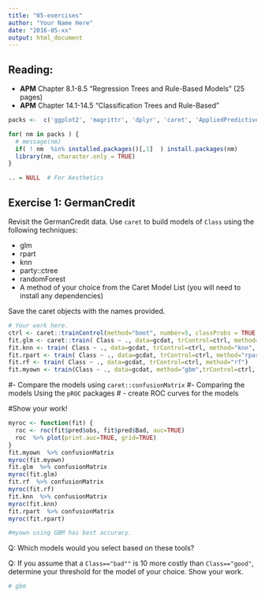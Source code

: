 ```yaml
---
title: "05-exercises"
author: "Your Name Here"
date: "2016-05-xx"
output: html_document
---
```


## Reading:
- **APM** Chapter 8.1-8.5 "Regression Trees and Rule-Based Models" (25 pages)
- **APM** Chapter 14.1-14.5 "Classification Trees and Rule-Based"  

```r
packs <-  c('ggplot2', 'magrittr', 'dplyr', 'caret', 'AppliedPredictiveModeling')

for( nm in packs ) { 
  # message(nm)
  if( ! nm  %in% installed.packages()[,1]  ) install.packages(nm)
  library(nm, character.only = TRUE)
}

.. = NULL  # For Aesthetics

```


## Exercise 1: GermanCredit

Revisit the GermanCredit data. Use `caret` to build models of `Class` using the following techniques:

- glm
- rpart
- knn
- party::ctree
- randomForest
- A method of your choice from the Caret Model List (you will need to install any dependencies)

Save the caret objects with the names provided.

```r

# Your work here. 
ctrl <- caret::trainControl(method="boot", number=5, classProbs = TRUE, savePredictions = TRUE) ## retain prod and preditcions to plot ROC curve
fit.glm <- caret::train( Class ~ ., data=gcdat, trControl=ctrl, method="glm", family="binomial" )
fit.knn <- train( Class ~ ., data=gcdat, trControl=ctrl, method="knn", tuneGrid=data.frame( k=c(40,50,60)))
fit.rpart <- train( Class ~ ., data=gcdat, trControl=ctrl, method="rpart", tuneLength=10)
fit.rf <- train( Class ~ ., data=gcdat, trControl=ctrl, method="rf")
fit.myown <- train(Class ~ ., data=gcdat, method="gbm",trControl=ctrl, verbose=FALSE)


```


#- Compare the models using `caret::confusionMatrix`
#- Comparing the models Using the `pROC` packages
#  - create ROC curves for the models 
  
#Show your work! 

```r

myroc <- function(fit) {
  roc <- roc(fit$pred$obs, fit$pred$Bad, auc=TRUE)
  roc  %>% plot(print.auc=TRUE, grid=TRUE)
}
fit.myown  %>% confusionMatrix
myroc(fit.myown)
fit.glm  %>% confusionMatrix
myroc(fit.glm)
fit.rf  %>% confusionMatrix
myroc(fit.rf)
fit.knn  %>% confusionMatrix
myroc(fit.knn)
fit.rpart  %>% confusionMatrix
myroc(fit.rpart)

#myown using GBM has best accuracy. 


```


Q: Which models would you select based on these tools?

Q: If you assume that a `Class=="bad""` is 10 more costly than `Class=="good"`, determine your threshold for the model of your choice.  Show your work.


```r

# gbm

```
